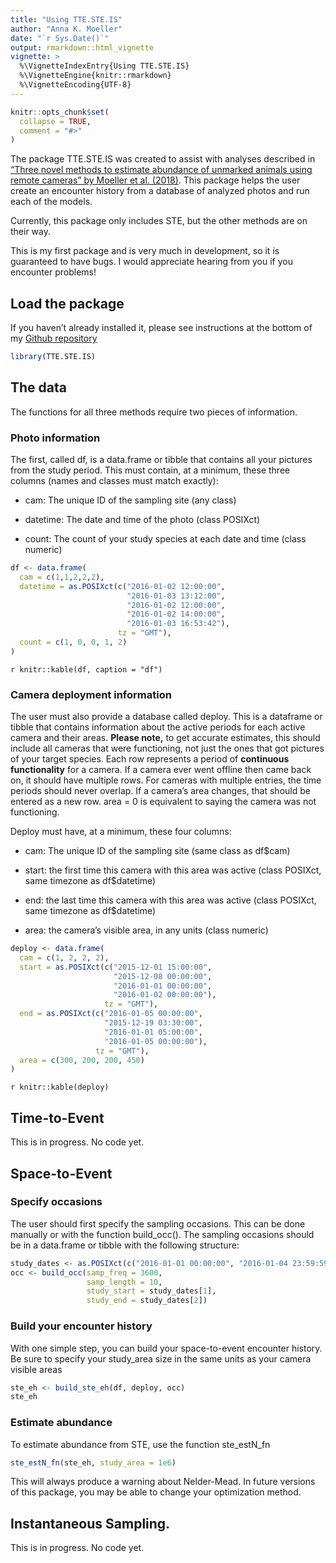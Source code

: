 ```yaml
---
title: "Using TTE.STE.IS"
author: "Anna K. Moeller"
date: "`r Sys.Date()`"
output: rmarkdown::html_vignette
vignette: >
  %\VignetteIndexEntry{Using TTE.STE.IS}
  %\VignetteEngine{knitr::rmarkdown}
  %\VignetteEncoding{UTF-8}
---
```


```r
knitr::opts_chunk$set(
  collapse = TRUE,
  comment = "#>"
)
```

The package TTE.STE.IS was created to assist with analyses described in ["Three novel methods to estimate abundance of unmarked animals using remote cameras" by Moeller et al. (2018)](https://esajournals.onlinelibrary.wiley.com/doi/full/10.1002/ecs2.2331). This package helps the user create an encounter history from a database of analyzed photos and run each of the models.

Currently, this package only includes STE, but the other methods are on their way. 

This is my first package and is very much in development, so it is guaranteed to have bugs. I would appreciate hearing from you if you encounter problems!

## Load the package
If you haven't already installed it, please see instructions at the bottom of my [Github repository](https://github.com/annam21/TTE.STE.IS)
```r
library(TTE.STE.IS)
```


## The data

The functions for all three methods require two pieces of information.

### Photo information

The first, called df, is a data.frame or tibble that contains all your pictures from the study period. This must contain, at a minimum, these three columns (names and classes must match exactly): 

- cam: The unique ID of the sampling site (any class)

- datetime: The date and time of the photo (class POSIXct)

- count: The count of your study species at each date and time (class numeric)

```r
df <- data.frame(
  cam = c(1,1,2,2,2),
  datetime = as.POSIXct(c("2016-01-02 12:00:00",
                          "2016-01-03 13:12:00",
                          "2016-01-02 12:00:00",
                          "2016-01-02 14:00:00",
                          "2016-01-03 16:53:42"),
                        tz = "GMT"),
  count = c(1, 0, 0, 1, 2)
)
```
`r knitr::kable(df, caption = "df")`

### Camera deployment information

The user must also provide a database called deploy. This is a dataframe or tibble that contains information about the active periods for each active camera and their areas. **Please note,** to get accurate estimates, this should include all cameras that were functioning, not just the ones that got pictures of your target species. Each row represents a period of **continuous functionality** for a camera. If a camera ever went offline then came back on, it should have multiple rows. For cameras with multiple entries, the time periods should never overlap. If a camera's area changes, that should be entered as a new row. area = 0 is equivalent to saying the camera was not functioning. 

Deploy must have, at a minimum, these four columns:

- cam: The unique ID of the sampling site (same class as df$cam)

- start: the first time this camera with this area was active (class POSIXct, same timezone as df$datetime)

- end: the last time this camera with this area was active (class POSIXct, same timezone as df$datetime)

- area: the camera's visible area, in any units (class numeric)

```r
deploy <- data.frame(
  cam = c(1, 2, 2, 2),
  start = as.POSIXct(c("2015-12-01 15:00:00",
                       "2015-12-08 00:00:00", 
                       "2016-01-01 00:00:00", 
                       "2016-01-02 00:00:00"),
                     tz = "GMT"),
  end = as.POSIXct(c("2016-01-05 00:00:00", 
                     "2015-12-19 03:30:00", 
                     "2016-01-01 05:00:00",
                     "2016-01-05 00:00:00"), 
                   tz = "GMT"),
  area = c(300, 200, 200, 450)
)
```
`r knitr::kable(deploy)`
 

## Time-to-Event
This is in progress. No code yet.

## Space-to-Event
### Specify occasions

The user should first specify the sampling occasions. This can be done manually or with the function build_occ(). The sampling occasions should be in a data.frame or tibble with the following structure:
```r
study_dates <- as.POSIXct(c("2016-01-01 00:00:00", "2016-01-04 23:59:59"), tz = "GMT")
occ <- build_occ(samp_freq = 3600,
                 samp_length = 10,
                 study_start = study_dates[1],
                 study_end = study_dates[2])
```

### Build your encounter history

With one simple step, you can build your space-to-event encounter history. 
Be sure to specify your study_area size in the same units as your camera visible areas 
```r
ste_eh <- build_ste_eh(df, deploy, occ)
ste_eh
```

### Estimate abundance
To estimate abundance from STE, use the function ste_estN_fn
```r
ste_estN_fn(ste_eh, study_area = 1e6)
```

This will always produce a warning about Nelder-Mead. In future versions of this package, you may be able to change your optimization method.


## Instantaneous Sampling.
This is in progress. No code yet.

